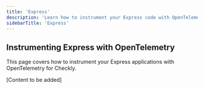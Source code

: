 ```yaml
---
title: 'Express'
description: 'Learn how to instrument your Express code with OpenTelemetry.'
sidebarTitle: 'Express'
---
```


## Instrumenting Express with OpenTelemetry

This page covers how to instrument your Express applications with OpenTelemetry for Checkly.

[Content to be added] 